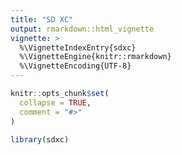 ```yaml
---
title: "SD XC"
output: rmarkdown::html_vignette
vignette: >
  %\VignetteIndexEntry{sdxc}
  %\VignetteEngine{knitr::rmarkdown}
  %\VignetteEncoding{UTF-8}
---
```


```r
knitr::opts_chunk$set(
  collapse = TRUE,
  comment = "#>"
)
```

```r
library(sdxc)
```
